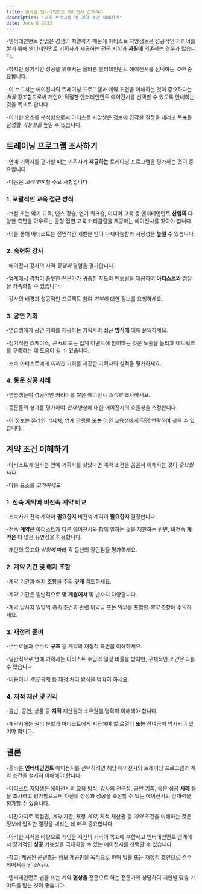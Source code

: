 ```yaml
---
title: 올바른 엔터테인먼트 에이전시 선택하기
description: "교육 프로그램 및 계약 조건 이해하기"
date: June 8 2023
---
```


-엔터테인먼트 산업은 경쟁이 치열하기 때문에 아티스트 지망생들은 성공적인 커리어를 쌓기 위해 엔터테인먼트 기획사가 제공하는 전문 지식과 **자원에** 의존하는 경우가 많습니다. 


-하지만 장기적인 성공을 위해서는 올바른 엔터테인먼트 에이전시를 선택하는 _것이_ 중요합니다. 


-이 보고서는 에이전시의 트레이닝 프로그램과 계약 조건을 이해하는 것이 중요하다는 _점을_ 강조함으로써 개인이 적절한 엔터테인먼트 에이전시를 선택할 수 있도록 안내하는 것을 목표로 합니다. 


-이러한 요소를 분석함으로써 아티스트 지망생은 정보에 입각한 결정을 내리고 목표를 달성할 _가능성을_ 높일 수 있습니다.
## 트레이닝 프로그램 조사하기
-연예 기획사를 평가할 때는 기획사가 **제공하는** 트레이닝 프로그램을 평가하는 것이 중요합니다. 


-다음은 _고려해야_ 할 주요 사항입니다

### 1. 포괄적인 교육 접근 방식
-보컬 또는 악기 교육, 댄스 강습, 연기 워크숍, 미디어 교육 등 엔터테인먼트 **산업의** 다양한 측면을 아우르는 균형 잡힌 교육 커리큘럼을 제공하는 에이전시를 찾아야 합니다. 


-이를 통해 아티스트는 전인적인 개발을 받아 다재다능함과 시장성을 **높일** 수 있습니다.

### 2. 숙련된 강사
-에이전시 강사의 자격 _증명과_ 경험을 평가합니다. 


-업계에서 경험이 풍부한 전문가가 귀중한 지도와 멘토링을 제공하여 **아티스트의** 성장을 가속화할 수 있습니다. 


-강사의 배경과 성공적인 프로젝트 참여 _여부에_ 대한 정보를 요청하세요.

### 3. 공연 기회
-연습생에게 공연 기회를 제공하는 기획사의 접근 **방식에** 대해 문의하세요. 


-정기적인 쇼케이스, _콘서트_ 또는 업계 이벤트에 참여하는 것은 노출을 늘리고 네트워크를 구축하는 데 도움이 될 수 있습니다. 


-소속 아티스트에게 _이러한_ 기회를 제공한 기획사의 실적을 평가하세요.

### 4. 동문 성공 사례
-연습생들이 성공적인 커리어를 쌓은 에이전시 _실적을_ 조사하세요. 


-동문들의 성과를 평가하여 _인재_ 양성에 대한 에이전시의 효율성을 측정합니다. 


-이 정보는 온라인 리서치, 업계 간행물 **또는** 이전 교육생에게 직접 연락하여 찾을 수 있습니다.

## 계약 조건 이해하기
-아티스트가 원하는 연예 기획사를 찾았다면 계약 조건을 꼼꼼히 이해하는 것이 _중요합니다._ 

-다음 요소를 _고려하세요_

### 1. 전속 계약과 비전속 계약 비교
-소속사가 전속 계약이 **필요한지** 비전속 계약이 **필요한지** 결정합니다. 


-전속 **계약은** 아티스트가 다른 에이전시와 함께 일하는 것을 제한하는 반면, 비전속 **계약은** 더 많은 유연성을 허용합니다. 


-개인의 목표와 _상황에_ 따라 각 옵션의 장단점을 평가하세요.

### 2. 계약 기간 및 해지 조항
-계약 기간과 해지 조항을 주의 **깊게** 검토하세요. 


-계약 기간은 일반적으로 몇 **개월에서** 몇 년까지 다양합니다. 


-계약 당사자 일방의 _해지_ 조건과 관련 위약금 또는 의무를 포함한 _해지_ 조항에 주의하세요.

### 3. 재정적 준비
-수수료율과 수수료 **구조** 등 계약의 재정적 측면을 이해하세요. 


-일반적으로 연예 기획사는 아티스트 수입의 일정 비율을 받지만, 구체적인 _조건은_ 다를 수 있습니다. 


-비용이나 _세금_ 공제 등 재정 처리 방식을 명확히 하세요.

### 4. 지적 재산 및 권리
-음반, 공연, 상품 등 **지적** 재산권의 소유권을 명확히 이해해야 합니다. 


-계약서에는 권리 분할과 아티스트에게 지급해야 할 로열티 **또는** 잔여금이 명시되어 있어야 합니다.

## 결론
-올바른 **엔터테인먼트** 에이전시를 선택하려면 해당 에이전시의 트레이닝 프로그램과 계약 조건을 철저히 이해해야 합니다. 


-아티스트 지망생은 에이전시의 교육 방식, 강사의 전문성, 공연 기회, 동문 성공 **사례** 등을 조사하고 평가함으로써 자신의 성장과 성공을 촉진할 수 있는 에이전시의 잠재력을 평가할 수 있습니다. 


-마찬가지로 독점권, _계약_ 기간, 재정 _계약_, 지적 재산권 등 _계약_ 조건을 이해하는 것은 정보에 입각한 결정을 내리는 데 매우 중요합니다. 


-이러한 지식을 바탕으로 개인은 자신의 커리어 목표에 부합하고 엔터테인먼트 업계에서 장기적인 **성공** 가능성을 극대화할 수 있는 에이전시를 선택할 수 있습니다.

-참고: 제공된 콘텐츠는 정보 제공만을 목적으로 하며 법률 또는 재정적 조언으로 간주되어서는 안 _됩니다._ 

-엔터테인먼트 법률 또는 계약 **협상을** 전문으로 하는 전문가와 상담하여 개인별 맞춤 가이드를 받는 것이 좋습니다.